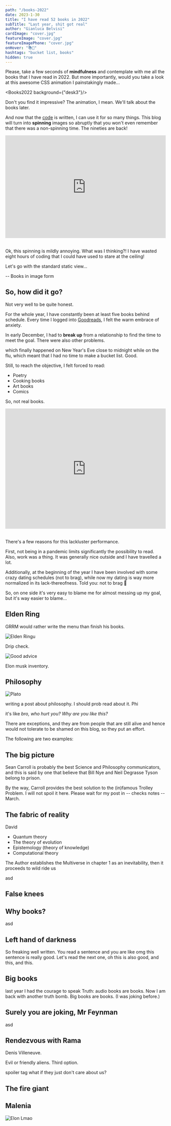 ```yaml
---
path: "/books-2022"
date: 2023-1-30
title: "I have read 52 books in 2022"
subTitle: "Last year, shit got real"
author: "Gianluca Belvisi"
cardImage: "cover.jpg"
featureImage: "cover.jpg"
featureImagePhone: "cover.jpg"
onHover: "📚💍"
hashtags: "bucket list, books"
hidden: true
---
```



Please, take a few seconds of **mindfulness** and contemplate with me all the books that I have read in 2022. But more importantly, would you take a look at this awesome CSS animation I painstakingly made...

<Books2022 background={"desk3"}/>

Don't you find it impressive? The animation, I mean. We'll talk about the books later.

And now that the [code](https://github.com/gianlucabelvisi/gianlucabelvisi.com/blob/master/src/components/blog/PhotoStack.js) is written, I can use it for so many things. This blog will turn into **spinning** images so abruptly that you won't even remember that there was a non-spinning time. The nineties are back!

<div style="width:100%;height:0;padding-bottom:64%;position:relative;margin-bottom:2rem;"><iframe src="https://giphy.com/embed/fJKG1UTK7k64w" width="100%" height="100%" style="position:absolute" frameBorder="0" class="giphy-embed" allowFullScreen></iframe></div>


Ok, this spinning is mildly annoying. What was I thinking?! I have wasted eight hours of coding that I could have used to stare at the ceiling!

Let's go with the standard static view...

-- Books in image form

## So, how did it go?

Not very well to be quite honest.

For the whole year, I have constantly been at least five books behind schedule. Every time I logged into [Goodreads](https://www.goodreads.com/user/show/12362887-gianluca-belvisi), I felt the warm embrace of anxiety.

In early December, I had to **break up** from a relationship to find the time to meet the goal. There were also other problems.

which finally happened on New Year's Eve close to midnight while on the flu, which meant that I had no time to make a bucket list. Good.

Still, to reach the objective, I felt forced to read:
* Poetry
* Cooking books
* Art books
* Comics

So, not real books.

<div style="width:100%;height:0;padding-bottom:75%;position:relative;margin-bottom:2rem;">
    <iframe src="https://giphy.com/embed/gtakVlnStZUbe" width="100%" height="100%" style="position:absolute"
            frameBorder="0" class="giphy-embed" allowFullScreen></iframe>
</div>

There's a few reasons for this lackluster performance.

First, not being in a pandemic limits significantly the possibility to read. Also, work was a thing. It was generally nice outside and I have travelled a lot.

Additionally, at the beginning of the year I have been involved with some crazy dating schedules (not to brag), while now my dating is way more normalized in its lack-thereofness. Told you: not to brag 🥲

So, on one side it's very easy to blame me for almost messing up my goal, but it's way easier to blame...

## Elden Ring

GRRM would rather write the menu than finish his books.

![Elden Ringu](eldenring.jpg)

Drip check.

![Good advice](tfbh.jpg)


Elon musk inventory.

## Philosophy



![Plato](plato.jpg)

writing a post about philosophy. I should prob read about it. Phi

it's like *bro, who hurt you? Why are you like this?*

There are exceptions, and they are from people that are still alive and hence would not tolerate to be shamed on this blog, so they put an effort.

The following are two examples:

## The big picture

Sean Carroll is probably the best Science and Philosophy communicators, and this is said by one that believe that Bill Nye and Neil Degrasse Tyson belong to prison.

By the way, Carroll provides the best solution to the (in)famous Trolley Problem. I will not spoil it here. Please wait for my post in -- checks notes -- March.

## The fabric of reality

David
* Quantum theory
* The theory of evolution
* Epistemology (theory of knowledge)
* Computational theory

The Author establishes the Multiverse in chapter 1 as an inevitability, then it proceeds to wild ride us


asd

## False knees


## Why books?

asd

## Left hand of darkness

So freaking well written. You read a sentence and you are like omg this sentence is really good. Let's read the next one, oh this is also good, and this, and this.

## Big books

last year I had the courage to speak Truth: audio books are books.
Now I am back with another truth bomb. Big books are books. (I was joking before.)

## Surely you are joking, Mr Feynman

asd

## Rendezvous with Rama

Denis Villeneuve.

Evil or friendly aliens. Third option.

spoiler tag what if they just don't care about us?



## The fire giant


## Malenia


![Elon Lmao](musk.jpg)


